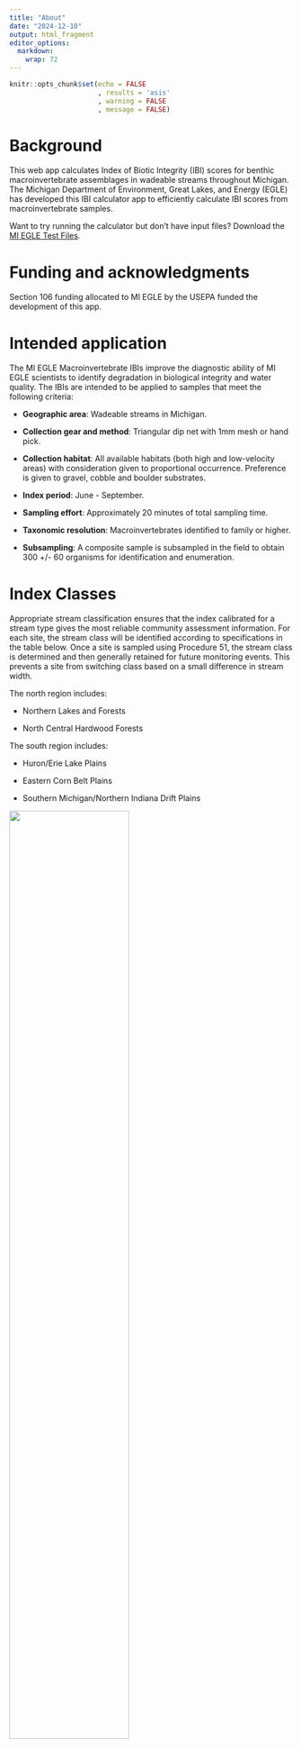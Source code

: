 ```yaml
---
title: "About"
date: "2024-12-10"
output: html_fragment
editor_options: 
  markdown: 
    wrap: 72
---
```


```r
knitr::opts_chunk$set(echo = FALSE
                      , results = 'asis'
                      , warning = FALSE
                      , message = FALSE)
```

# Background

This web app calculates Index of Biotic Integrity (IBI) scores for
benthic macroinvertebrate assemblages in wadeable streams throughout
Michigan. The Michigan Department of Environment, Great Lakes, and
Energy (EGLE) has developed this IBI calculator app to efficiently
calculate IBI scores from macroinvertebrate samples.

Want to try running the calculator but don't have input files? Download
the
<a href="https://github.com/Blocktt/ShinyAppDocuments/tree/main/MIEGLEtools/Example_Files/" target="_blank">MI
EGLE Test Files</a>.

# Funding and acknowledgments

Section 106 funding allocated to MI EGLE by the USEPA funded the
development of this app.

# Intended application

The MI EGLE Macroinvertebrate IBIs improve the diagnostic ability of MI
EGLE scientists to identify degradation in biological integrity and
water quality. The IBIs are intended to be applied to samples that meet
the following criteria:

-   **Geographic area**: Wadeable streams in Michigan.

-   **Collection gear and method**: Triangular dip net with 1mm mesh or
    hand pick.

-   **Collection habitat**: All available habitats (both high and
    low-velocity areas) with consideration given to proportional
    occurrence. Preference is given to gravel, cobble and boulder
    substrates.

-   **Index period**: June - September.

-   **Sampling effort**: Approximately 20 minutes of total sampling
    time.

-   **Taxonomic resolution**: Macroinvertebrates identified to family or
    higher.

-   **Subsampling**: A composite sample is subsampled in the field to
    obtain 300 +/- 60 organisms for identification and enumeration.

# Index Classes

Appropriate stream classification ensures that the index calibrated for
a stream type gives the most reliable community assessment information.
For each site, the stream class will be identified according to
specifications in the table below. Once a site is sampled using
Procedure 51, the stream class is determined and then generally retained
for future monitoring events. This prevents a site from switching class
based on a small difference in stream width.

The north region includes:

-   Northern Lakes and Forests

-   North Central Hardwood Forests

The south region includes:

-   Huron/Erie Lake Plains

-   Eastern Corn Belt Plains

-   Southern Michigan/Northern Indiana Drift Plains

![](images/About_SiteClasses_Fig1.png){width="65%"}

# Macroinvertebrate Models

Metric calculation depends on the list of taxa collected, taxa traits,
and calculation descriptions. Each stream class has a specific index
that includes a unique set of metrics and scoring formulae (see tables
below). Metric scores are first calculated from metric values. Any
scores calculated as \>100 are reset to 100 and scores calculated to \<0
are reset to 0. The calculated and reset scores are averaged across all
metrics to arrive at an index score for each site.

## Very Narrow Index Class

```r
# Packages
library(readxl)
library(knitr)
library(dplyr)
library(kableExtra)

# Data
fn_data <- "OutputFileSubtabs.xlsx"
path_data <- file.path("files", fn_data)
df_data <- read_excel(path_data, sheet = "FileBuild_About")
df_data_trim <- df_data %>% 
  filter(`Index Class` == "VeryNarrow") %>% 
  select(-c(`Index Class`))

# Display
options(knitr.kable.NA = '')
df_data_trim %>%
  kable() %>%
  kable_styling(full_width = F, position = "left") %>%
  row_spec(0, extra_css = "border-top: 2px solid black; border-bottom: 1px solid black;") %>%
  row_spec(1:(nrow(df_data_trim) - 1), extra_css = "border-bottom: 1px solid black;") %>%
  row_spec(nrow(df_data_trim), extra_css = "border-bottom: 2px solid black;")
```

## Narrow Index Class

```r
# Packages
library(readxl)
library(knitr)
library(dplyr)

# Data
fn_data <- "OutputFileSubtabs.xlsx"
path_data <- file.path("files", fn_data)
df_data <- read_excel(path_data, sheet = "FileBuild_About")
df_data_trim <- df_data %>% 
  filter(`Index Class` == "Narrow") %>% 
  select(-c(`Index Class`))

# Display
options(knitr.kable.NA = '')
df_data_trim %>%
  kable() %>%
  kable_styling(full_width = F, position = "left") %>%
  row_spec(0, extra_css = "border-top: 2px solid black; border-bottom: 1px solid black;") %>%
  row_spec(1:(nrow(df_data_trim) - 1), extra_css = "border-bottom: 1px solid black;") %>%
  row_spec(nrow(df_data_trim), extra_css = "border-bottom: 2px solid black;")
```

## Mid-Size Dry Index Class

```r
# Packages
library(readxl)
library(knitr)
library(dplyr)

# Data
fn_data <- "OutputFileSubtabs.xlsx"
path_data <- file.path("files", fn_data)
df_data <- read_excel(path_data, sheet = "FileBuild_About")
df_data_trim <- df_data %>% 
  filter(`Index Class` == "MidSizeDry") %>% 
  select(-c(`Index Class`))

# Display
options(knitr.kable.NA = '')
df_data_trim %>%
  kable() %>%
  kable_styling(full_width = F, position = "left") %>%
  row_spec(0, extra_css = "border-top: 2px solid black; border-bottom: 1px solid black;") %>%
  row_spec(1:(nrow(df_data_trim) - 1), extra_css = "border-bottom: 1px solid black;") %>%
  row_spec(nrow(df_data_trim), extra_css = "border-bottom: 2px solid black;")
```

## Wet/Wide Index Class

```r
# Packages
library(readxl)
library(knitr)
library(dplyr)

# Data
fn_data <- "OutputFileSubtabs.xlsx"
path_data <- file.path("files", fn_data)
df_data <- read_excel(path_data, sheet = "FileBuild_About")
df_data_trim <- df_data %>% 
  filter(`Index Class` == "WetWide") %>% 
  select(-c(`Index Class`))

# Display
options(knitr.kable.NA = '')
df_data_trim %>%
  kable() %>%
  kable_styling(full_width = F, position = "left") %>%
  row_spec(0, extra_css = "border-top: 2px solid black; border-bottom: 1px solid black;") %>%
  row_spec(1:(nrow(df_data_trim) - 1), extra_css = "border-bottom: 1px solid black;") %>%
  row_spec(nrow(df_data_trim), extra_css = "border-bottom: 2px solid black;")
```

## West Flat Index Class

```r
# Packages
library(readxl)
library(knitr)
library(dplyr)

# Data
fn_data <- "OutputFileSubtabs.xlsx"
path_data <- file.path("files", fn_data)
df_data <- read_excel(path_data, sheet = "FileBuild_About")
df_data_trim <- df_data %>% 
  filter(`Index Class` == "WestFlat") %>% 
  select(-c(`Index Class`))

# Display
options(knitr.kable.NA = '')
df_data_trim %>%
  kable() %>%
  kable_styling(full_width = F, position = "left") %>%
  row_spec(0, extra_css = "border-top: 2px solid black; border-bottom: 1px solid black;") %>%
  row_spec(1:(nrow(df_data_trim) - 1), extra_css = "border-bottom: 1px solid black;") %>%
  row_spec(nrow(df_data_trim), extra_css = "border-bottom: 2px solid black;")
```

## West Steep Index Class

```r
# Packages
library(readxl)
library(knitr)
library(dplyr)

# Data
fn_data <- "OutputFileSubtabs.xlsx"
path_data <- file.path("files", fn_data)
df_data <- read_excel(path_data, sheet = "FileBuild_About")
df_data_trim <- df_data %>% 
  filter(`Index Class` == "WestSteep") %>% 
  select(-c(`Index Class`))

# Display
options(knitr.kable.NA = '')
df_data_trim %>%
  kable() %>%
  kable_styling(full_width = F, position = "left") %>%
  row_spec(0, extra_css = "border-top: 2px solid black; border-bottom: 1px solid black;") %>%
  row_spec(1:(nrow(df_data_trim) - 1), extra_css = "border-bottom: 1px solid black;") %>%
  row_spec(nrow(df_data_trim), extra_css = "border-bottom: 2px solid black;")
```

## East Index Class

```r
# Packages
library(readxl)
library(knitr)
library(dplyr)

# Data
fn_data <- "OutputFileSubtabs.xlsx"
path_data <- file.path("files", fn_data)
df_data <- read_excel(path_data, sheet = "FileBuild_About")
df_data_trim <- df_data %>% 
  filter(`Index Class` == "East") %>% 
  select(-c(`Index Class`))

# Display
options(knitr.kable.NA = '')
df_data_trim %>%
  kable() %>%
  kable_styling(full_width = F, position = "left") %>%
  row_spec(0, extra_css = "border-top: 2px solid black; border-bottom: 1px solid black;") %>%
  row_spec(1:(nrow(df_data_trim) - 1), extra_css = "border-bottom: 1px solid black;") %>%
  row_spec(nrow(df_data_trim), extra_css = "border-bottom: 2px solid black;")
```

# Interpretation

Previous versions of Procedure 51 scoring and thresholds were developed
to classify macroinvertebrate communities into either “excellent,”
“acceptable,” or “poor” categories. This update to the Procedure 51 MMI,
including new stream classes and taking an updated reference site
approach to anchoring community expectations, enables development of
protective thresholds that can be used to identify departure from
expected conditions. This updated Procedure 51 MMI scoring system
determines if a macroinvertebrate community “meets expectations” or does
“not meet expectations.” “Not meeting expectations” is an indicator that
water quality, stream habitat, or other conditions are impacting the
biological community.

With the goal of using macroinvertebrate communities as an indication of
stream function and the influence of human impacts, the Procedure 51 MMI
uses a minimally-impacted reference site approach to set
macroinvertebrate community expectations for each stream class. Within
Michigan, two centuries of extensive land use change and resource
extraction, along with local and global atmospheric impacts, results in
some level of environmental impact at all sites, even minimally-impacted
reference sites.

Based on this widespread human influence, a percentile of the reference
site scores was used to identify a Procedure 51 score that indicates
community deviation from reference condition. There is inherent
variability in reference condition and error associated with the process
of picking reference sites. Though efforts were made to select
meaningful variables while reducing redundancy, Michigan’s reference
sites were chosen using a subset of possible catchment- and
watershed-scale variables, leaving room for potentially unaccounted for
impacts, possibly resulting in sites with some unexpected anthropogenic
impacts. Eliminating the lower end of the reference site distribution
from the “meeting expectations” range reduces the risk of considering a
site to ‘meet expectations’ when it does not. However, the higher the
threshold is placed within the range of reference site scores, the more
likely a water body could be classified as ‘not meeting expectations’
when it may in fact be “meeting expectations.” Choosing a threshold was
a balance between these two types of risk.

To help inform threshold placement for each stream class, prior
knowledge of extreme conditions was used (i.e., sites rated poor and
excellent using previous versions of Procedure 51) with the intent of
continuing to consider sites that used to score excellent to ‘meet
expectations’ and that sites that historically scored poor would also
‘not meet expectations’ under the new scoring system. Using this
approach resulted in thresholds ranging from the 5th to 15th percentile
of reference. The table below presents Procedure 51 thresholds and
reference site percentile for each stream class.

```r
# Packages
library(readxl)
library(knitr)

# Data
fn_data <- "OutputFileSubtabs.xlsx"
path_data <- file.path("files", fn_data)
df_data <- read_excel(path_data, sheet = "FileBuild_About2")

# Display
options(knitr.kable.NA = '')
df_data %>%
  kable() %>%
  kable_styling(full_width = F, position = "left") %>%
  row_spec(0, extra_css = "border-top: 2px solid black; border-bottom: 1px solid black;") %>%
  row_spec(1:(nrow(df_data) - 1), extra_css = "border-bottom: 1px solid black;") %>%
  row_spec(nrow(df_data), extra_css = "border-bottom: 2px solid black;")
```
